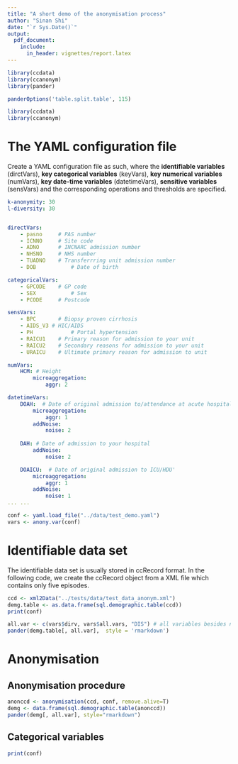 ```yaml
---
title: "A short demo of the anonymisation process"
author: "Sinan Shi"
date: "`r Sys.Date()`"
output: 
  pdf_document:
    include: 
      in_header: vignettes/report.latex
---
```


```r
library(ccdata)
library(ccanonym)
library(pander)

panderOptions('table.split.table', 115)
```
```r
library(ccdata)
library(ccanonym)
```


# The YAML configuration file
Create a YAML configuration file as such, where the **identifiable variables**
(dirctVars), **key categorical variables** (keyVars), **key numerical
variables** (numVars), **key date-time variables** (datetimeVars), **sensitive variables**
(sensVars) and the corresponding operations and thresholds are specified. 
```yaml
k-anonymity: 30
l-diversity: 30


directVars:
    - pasno		# PAS number
    - ICNNO		# Site code
    - ADNO		# INCNARC admission number 
    - NHSNO		# NHS number
    - TUADNO	# Transferrring unit admission number
    - DOB			# Date of birth 

categoricalVars:
    - GPCODE	# GP code
    - SEX			# Sex
    - PCODE 	# Postcode

sensVars:
    - BPC 		# Biopsy proven cirrhosis
    - AIDS_V3 # HIC/AIDS
    - PH 			# Portal hypertension
    - RAICU1	# Primary reason for admission to your unit
    - RAICU2 	# Secondary reasons for admission to your unit
    - URAICU 	# Ultimate primary reason for admission to unit

numVars:
    HCM: # Height
        microaggregation:
            aggr: 2

datetimeVars:
    DOAH:  # Date of original admission to/attendance at acute hospital'
        microaggregation: 
            aggr: 1
        addNoise: 
            noise: 2
    
    DAH: # Date of admission to your hospital
        addNoise: 
            noise: 2

    DOAICU:  # Date of original admission to ICU/HDU'
        microaggregation: 
            aggr: 1
        addNoise: 
            noise: 1
... ...

```
```r
conf <- yaml.load_file("../data/test_demo.yaml")
vars <- anony.var(conf)
```

# Identifiable data set

The identifiable data set is usually stored in ccRecord format. 
In the following code, we create  the ccRecord object from a XML file which
contains only five episodes.  
```r
ccd <- xml2Data("../tests/data/test_data_anonym.xml")
demg.table <- as.data.frame(sql.demographic.table(ccd))
print(conf)

```
```r
all.var <- c(vars$dirv, vars$all.vars, "DIS") # all variables besides non-confidential data 
pander(demg.table[, all.var],  style = 'rmarkdown')
```



# Anonymisation
## Anonymisation procedure
```r
anonccd <- anonymisation(ccd, conf, remove.alive=T)
demg <- data.frame(sql.demographic.table(anonccd))
pander(demg[, all.var], style="rmarkdown")
```


## Categorical variables 

```r
print(conf)

```

